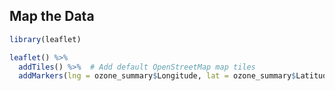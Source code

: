 
## Map the Data

```{r ozone map, message = FALSE}
library(leaflet)

leaflet() %>%
  addTiles() %>%  # Add default OpenStreetMap map tiles
  addMarkers(lng = ozone_summary$Longitude, lat = ozone_summary$Latitude)


```

<br>

